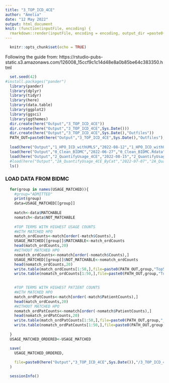 ```yaml
---
title: "3_TOP_ICD_4CE"
author: "Amelia"
date: "12 May 2022"
output: html_document
knit: (function(inputFile, encoding) {
  rmarkdown::render(inputFile, encoding = encoding, output_dir =paste0("../../Output/3_TOP_ICD_4CE/",Sys.Date())) })
---
```


```r
  knitr::opts_chunk$set(echo = TRUE)
```

Following the guide from: https://rstudio-pubs-static.s3.amazonaws.com/126008_15ccf9c1c14d48e8a0b85be64c383350.html
```R
  set.seed(42)
#install.packages("pander")
  library(pander)
  library(dplyr)
  library(tidyr)
  library(here)
  library(data.table)
  library(ggplot2)
  library(ggsci)
  library(ggthemes)
  dir.create(here("Output","3_TOP_ICD_4CE"))
  dir.create(here("Output","3_TOP_ICD_4CE",Sys.Date()))
  dir.create(here("Output","3_TOP_ICD_4CE",Sys.Date(),"Outfiles"))
  PATH_OUT=paste0(here("Output","3_TOP_ICD_4CE",Sys.Date(),"Outfiles"),"/")
  
  load(here("Output","1_HPO_ICD_withUMLS","2022-08-12","1_HPO_ICD_withUMLS.Rdata"))
  load(here("Output","0_Clean_BIDMC","2022-06-27","0_Clean_BIDMC.Rdata")) 
  load(here("Output","2_QuantifyUsage_4CE","2022-08-15","2_QuantifyUsage_4CE.Rdata"))
  #load(here("Output","2A_QuantifyUsage_4CE_ByCat","2022-07-07","2A_QuantifyUsage_4CE_ByCat.Rdata")) #DO NOT LOAD THIS IT IS WOULD HAVE THE ICD CAT DATA INSTEAD OF THE COHORTS
  ls()
```

### LOAD DATA FROM BIDMC 
```R
  for(group in names(USAGE_MATCHED)){
    #group="ADMITTED"
    print(group)
    data=USAGE_MATCHED[[group]]
    
    match<-data$MATCHABLE
    nomatch<-data$NOT_MATCHABLE
    
    #TOP TERMS WITH HIGHEST USAGE COUNTS
    #WITH MATCHED HPO
    match_ordCounts<-match[order(-match$Counts),]
    USAGE_MATCHED[[group]]$MATCHABLE<-match_ordCounts
    head(match_ordCounts,20)
    #WITHOUT MATCHED HPO
    nomatch_ordCounts<-nomatch[order(-nomatch$Counts),]
    USAGE_MATCHED[[group]]$NOT_MATCHABLE<-nomatch_ordCounts
    head(nomatch_ordCounts,20)
    write.table(match_ordCounts[1:50,],file=paste0(PATH_OUT,group,"Top50UsageCounts_MATCHED.tsv"),col.names =TRUE, quote=FALSE,row.names = FALSE,sep="\t")
    write.table(nomatch_ordCounts[1:50,],file=paste0(PATH_OUT,group,"Top50UsageCounts_NotMATCHED.tsv"),col.names =TRUE, quote=FALSE,row.names = FALSE,sep="\t")

    
    #TOP TERMS WITH HIGHEST PATIENT COUNTS
    #WITH MATCHED HPO
    match_ordPatCounts<-match[order(-match$PatientCounts),]
    head(match_ordCounts,20)
    #WITHOUT MATCHED HPO
    nomatch_ordPatCounts<-nomatch[order(-nomatch$PatientCounts),]
    head(nomatch_ordPatCounts,20)
    write.table(match_ordPatCounts[1:50,],file=paste0(PATH_OUT,group,"_Top50PatientCounts_MATCHED.tsv"),col.names =TRUE, quote=FALSE,row.names = FALSE,sep="\t")
    write.table(nomatch_ordPatCounts[1:50,],file=paste0(PATH_OUT,group,"_Top50PatientCounts_NotMATCHED.tsv"),col.names =TRUE, quote=FALSE,row.names = FALSE,sep="\t")
    
  }
  USAGE_MATCHED_ORDERED<-USAGE_MATCHED
```

```R
  save(
    USAGE_MATCHED_ORDERED,
    
    file=paste0(here("Output","3_TOP_ICD_4CE",Sys.Date()),"/3_TOP_ICD_4CE.Rdata")
  )
```

```R
  sessionInfo()
```
